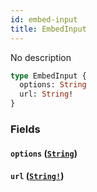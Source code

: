 ```yaml
---
id: embed-input
title: EmbedInput
---
```


No description

```graphql
type EmbedInput {
  options: String
  url: String!
}
```

### Fields

#### `options` ([`String`](/graphql/scalars/string))

#### `url` ([`String!`](/graphql/scalars/string))
